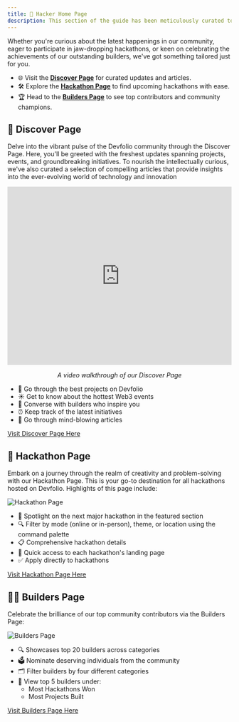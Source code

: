 ```yaml
---
title: 🛫 Hacker Home Page
description: This section of the guide has been meticulously curated to provide builders with all the essential resources and best practices to navigate Devfolio with ease.
---
```


Whether you're curious about the latest happenings in our community, eager to participate in jaw-dropping hackathons, or keen on celebrating the achievements of our outstanding builders, we've got something tailored just for you.

- 🌐 Visit the [**Discover Page**](https://devfolio.co/discover) for curated updates and articles.
- 🛠️ Explore the [**Hackathon Page**](https://devfolio.co/hackathons) to find upcoming hackathons with ease.
- 🏆 Head to the [**Builders Page**](https://devfolio.co/builders) to see top contributors and community champions.


## 📰 Discover Page

Delve into the vibrant pulse of the Devfolio community through the Discover Page. Here, you'll be greeted with the freshest updates spanning projects, events, and groundbreaking initiatives. To nourish the intellectually curious, we've also curated a selection of compelling articles that provide insights into the ever-evolving world of technology and innovation

<iframe
  width="100%"
  height="400"
  src="https://www.youtube.com/embed/wHtIo-TVlOU"
  title="Discover Page Walkthrough"
  frameBorder="0"
  allow="accelerometer; autoplay; clipboard-write; encrypted-media; gyroscope; picture-in-picture"
  allowFullScreen
></iframe>

<p align="center"><i>A video walkthrough of our Discover Page</i></p>

- 🐐 Go through the best projects on Devfolio
- ☀️ Get to know about the hottest Web3 events
- 🤝 Converse with builders who inspire you
- ⏰ Keep track of the latest initiatives
- 📜 Go through mind-blowing articles

[Visit Discover Page Here](https://devfolio.co/discover)


## 🧠 Hackathon Page

Embark on a journey through the realm of creativity and problem-solving with our Hackathon Page. This is your go-to destination for all hackathons hosted on Devfolio. Highlights of this page include:


<img src="/assets/Arcs.gif" alt="Hackathon Page" />

- 🌟 Spotlight on the next major hackathon in the featured section
- 🔍 Filter by mode (online or in-person), theme, or location using the command palette
- 📋 Comprehensive hackathon details
- 🚀 Quick access to each hackathon's landing page
- ✅ Apply directly to hackathons

[Visit Hackathon Page Here](https://devfolio.co/hackathon)


## 🧑‍🚀 Builders Page

Celebrate the brilliance of our top community contributors via the Builders Page:

<img src="/assets/Builders page.gif" alt="Builders Page" />

- 🔍 Showcases top 20 builders across categories
- 🗳️ Nominate deserving individuals from the community
- 🗂️ Filter builders by four different categories
- 👀 View top 5 builders under:
  - Most Hackathons Won
  - Most Projects Built

[Visit Builders Page Here](https://devfolio.co/builders)

